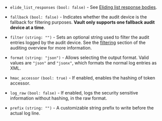 - `elide_list_responses` `(bool: false)` - See [Eliding list response
bodies](/vault/docs/audit#eliding-list-response-bodies).

- `fallback` `(bool: false)` - <EnterpriseAlert inline="true" /> Indicates whether the audit device is the
fallback for filtering purposes. **Vault only supports one fallback audit
device at a time**.

- `filter` `(string: "")` - <EnterpriseAlert inline="true" /> Sets an optional string used to filter the audit
entries logged by the audit device.  See the [filtering](/vault/docs/concepts/filtering/audit)
section of the auditing overview for more information.

- `format` `(string: "json")` - Allows selecting the output format. Valid values
are `"json"` and `"jsonx"`, which formats the normal log entries as XML.

- `hmac_accessor` `(bool: true)` - If enabled, enables the hashing of token
accessor.

- `log_raw` `(bool: false)` - If enabled, logs the security sensitive
information without hashing, in the raw format.

- `prefix` `(string: "")` - A customizable string prefix to write before the
actual log line.
